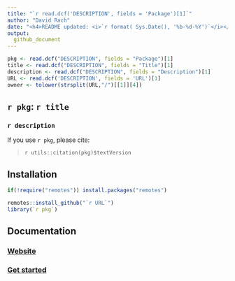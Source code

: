 ```yaml
---
title: "`r read.dcf('DESCRIPTION', fields = 'Package')[1]`"  
author: "David Rach" 
date: "<h4>README updated: <i>`r format( Sys.Date(), '%b-%d-%Y')`</i></h4>"
output:
  github_document
---
```


<!-- To modify Package/Title/Description/Authors fields, edit the DESCRIPTION file -->

```r
pkg <- read.dcf("DESCRIPTION", fields = "Package")[1]
title <- read.dcf("DESCRIPTION", fields = "Title")[1]
description <- read.dcf("DESCRIPTION", fields = "Description")[1]
URL <- read.dcf('DESCRIPTION', fields = 'URL')[1]
owner <- tolower(strsplit(URL,"/")[[1]][4])
```
 
## ``r pkg``: `r title`

### `r description`
 
If you use ``r pkg``, please cite: 

<!-- Modify this by editing the file: inst/CITATION  -->
> `r utils::citation(pkg)$textVersion`

## Installation 

```R
if(!require("remotes")) install.packages("remotes")

remotes::install_github("`r URL`")
library(`r pkg`)
```
## Documentation 

### [Website](https://`r owner`.github.io/`r pkg`) 
### [Get started](https://`r owner`.github.io/`r pkg`/articles/`r pkg`) 

<br>
